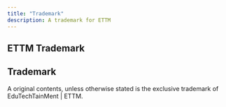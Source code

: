 ```yaml
---
title: "Trademark"
description: A trademark for ETTM
---
```


## ETTM Trademark

::: callout-caution
## Trademark

A original contents, unless otherwise stated is the exclusive trademark of EduTechTainMent \| ETTM.
:::